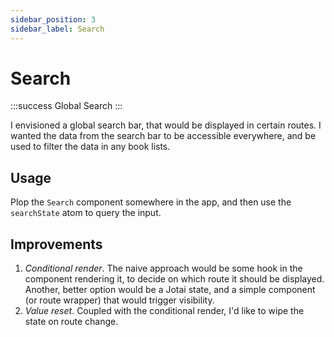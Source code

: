 ```yaml
---
sidebar_position: 3
sidebar_label: Search
---
```


# Search

:::success
Global Search
:::

I envisioned a global search bar, that would be displayed in certain routes. I wanted the data from the search bar to be accessible everywhere, and be used to filter the data in any book lists.

## Usage

Plop the `Search` component somewhere in the app, and then use the `searchState` atom to query the input.


## Improvements

1. *Conditional render*. The naive approach would be some hook in the component rendering it, to decide on which route it should be displayed. Another, better option would be a Jotai state, and a simple component (or route wrapper) that would trigger visibility.
2. *Value reset*. Coupled with the conditional render, I'd like to wipe the state on route change.
